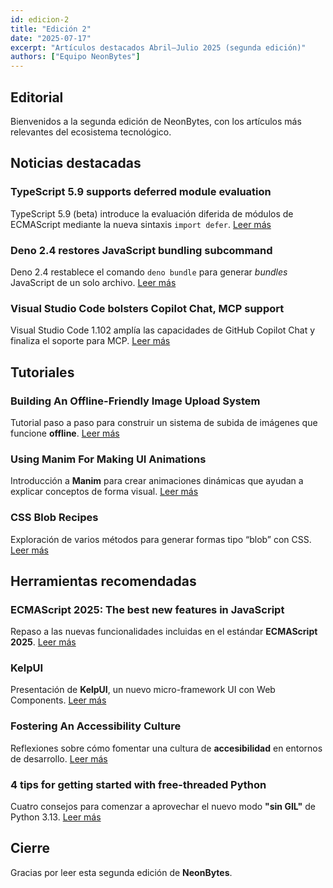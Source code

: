 ```yaml
---
id: edicion-2
title: "Edición 2"
date: "2025-07-17"
excerpt: "Artículos destacados Abril–Julio 2025 (segunda edición)"
authors: ["Equipo NeonBytes"]
---
```


## Editorial

Bienvenidos a la segunda edición de NeonBytes, con los artículos más relevantes del ecosistema tecnológico.

## Noticias destacadas

### TypeScript 5.9 supports deferred module evaluation

TypeScript 5.9 (beta) introduce la evaluación diferida de módulos de ECMAScript mediante la nueva sintaxis `import defer`. [Leer más](https://www.infoworld.com/article/4020579/typescript-5-9-supports-deferred-module-evaluation.html)

### Deno 2.4 restores JavaScript bundling subcommand

Deno 2.4 restablece el comando `deno bundle` para generar *bundles* JavaScript de un solo archivo. [Leer más](https://www.infoworld.com/article/4018342/deno-2-4-restores-javascript-bundling-subcommand.html)

### Visual Studio Code bolsters Copilot Chat, MCP support

Visual Studio Code 1.102 amplía las capacidades de GitHub Copilot Chat y finaliza el soporte para MCP. [Leer más](https://www.infoworld.com/article/4021110/visual-studio-code-bolsters-copilot-chat-mcp-support.html)

## Tutoriales

### Building An Offline-Friendly Image Upload System

Tutorial paso a paso para construir un sistema de subida de imágenes que funcione **offline**. [Leer más](https://www.smashingmagazine.com/2025/04/building-offline-friendly-image-upload-system/)

### Using Manim For Making UI Animations

Introducción a **Manim** para crear animaciones dinámicas que ayudan a explicar conceptos de forma visual. [Leer más](https://www.smashingmagazine.com/2025/04/using-manim-making-ui-animations/)

### CSS Blob Recipes

Exploración de varios métodos para generar formas tipo “blob” con CSS. [Leer más](https://css-tricks.com/css-blob-recipes/)

## Herramientas recomendadas

### ECMAScript 2025: The best new features in JavaScript

Repaso a las nuevas funcionalidades incluidas en el estándar **ECMAScript 2025**. [Leer más](https://www.infoworld.com/article/4021944/ecmascript-2025-the-best-new-features-in-javascript.html)

### KelpUI

Presentación de **KelpUI**, un nuevo micro-framework UI con Web Components. [Leer más](https://css-tricks.com/kelpui/)

### Fostering An Accessibility Culture

Reflexiones sobre cómo fomentar una cultura de **accesibilidad** en entornos de desarrollo. [Leer más](https://www.smashingmagazine.com/2025/04/fostering-accessibility-culture/)

### 4 tips for getting started with free-threaded Python

Cuatro consejos para comenzar a aprovechar el nuevo modo **"sin GIL"** de Python 3.13. [Leer más](https://www.infoworld.com/article/4018856/4-tips-for-getting-started-with-free-threaded-python.html)

## Cierre

Gracias por leer esta segunda edición de **NeonBytes**.
